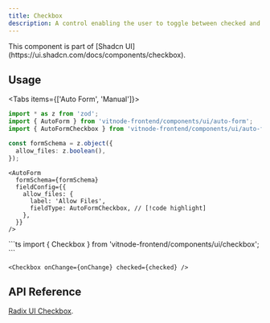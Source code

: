 ```yaml
---
title: Checkbox
description: A control enabling the user to toggle between checked and unchecked states.
---
```


<Callout title="Shadcn UI">
  This component is part of [Shadcn
  UI](https://ui.shadcn.com/docs/components/checkbox).
</Callout>

## Usage


<Tabs items={['Auto Form', 'Manual']}>
  <Tab value="Auto Form">
```ts
import * as z from 'zod';
import { AutoForm } from 'vitnode-frontend/components/ui/auto-form';
import { AutoFormCheckbox } from 'vitnode-frontend/components/ui/auto-form/fields/checkbox';
```

```ts
const formSchema = z.object({
  allow_files: z.boolean(),
});
```

```tsx
<AutoForm
  formSchema={formSchema}
  fieldConfig={{
    allow_files: {
      label: 'Allow Files',
      fieldType: AutoFormCheckbox, // [!code highlight]
    },
  }}
/>
```

  </Tab>

  <Tab value="Manual">
```ts
import { Checkbox } from 'vitnode-frontend/components/ui/checkbox';
```

```tsx
<Checkbox onChange={onChange} checked={checked} />
```

  </Tab>
</Tabs>

## API Reference

[Radix UI Checkbox](https://www.radix-ui.com/primitives/docs/components/checkbox#api-reference).
